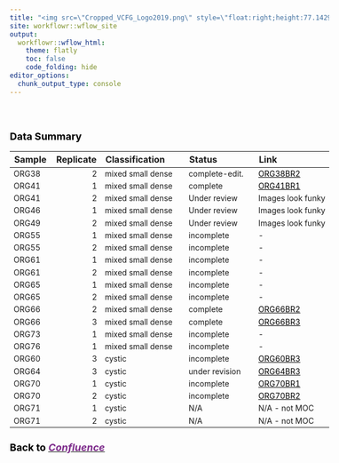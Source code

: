 ```yaml
--- 
title: "<img src=\"Cropped_VCFG_Logo2019.png\" style=\"float:right;height:77.1429px;width:152px\"/>Home<br>"
site: workflowr::wflow_site
output:
  workflowr::wflow_html:
    theme: flatly
    toc: false
    code_folding: hide
editor_options:
  chunk_output_type: console
---
```



<style type="text/css">

body{ /* Normal  */
      font-size: 16px;
  }
td {  /* Table  */
  font-size: 14px;
  white-space: nowrap;
}
h1.title {
  font-size: 32px;
  color: Black;
}
h1 { /* Header 1 */
  font-size: 24px;
  color: Black;
}
h2 { /* Header 2 */
    font-size: 18px;
  color: Black;
}
h3 { /* Header 3 */
  font-size: 18px;
  color: Black;
}
h4 { /* Header 4 */
  font-size: 18px;
  color: Black;
}
h5 { /* Normal  */
  font-size: 16px;
  color: Black;
  class = "author"
}
h6 { /* Normal  */
  font-size: 16px;
  color: Black;
  class = "data"
}
a, a:hover {
  color: #7d2b8b
}
code.r{ /* Code block */
    font-size: 12px;
}
pre { /* Code block - determines code spacing between lines */
    font-size: 14px;
}
</style>


<style type="text/css">
#TOC { /* Normal  */
  color: Black; 
  border-color: #7d2b8b
}
a {
color: Black;
}
.list-group-item.active, .list-group-item.active:focus, .list-group-item.active:hover {
    background-color: #7d2b8b;
    border-color: #7d2b8b;
}
</style>

<style>
div.a {
  text-indent: 50px;
}
</style>

<style>
.nav-pills>li>a {
    position: relative;
    display: block;
    color: #3c2372;
    border: 1px solid #7d2b8b;
    background-color: #ffffff;

    }
.nav-pills>li.active>a, .nav-pills>li.active>a:hover, .nav-pills>li.active>a:focus {
    color: #ffffff;
    background-color: #7d2b8b;
    border: 1px solid #ffffff;

    }
</style>
<style>

.tabset-dropdown > .nav-tabs {
	display: inline-block;
	max-height: 500px;
	min-height: 44px;
	overflow-y: auto;
	background: white;
	border: 1px solid #7d2b8b;
	border-radius: 4px;
	color:#7d2b8b;
}
</style>

<br>

## Data Summary

|Sample | Replicate|Classification    |Status         |Link     |
|:------|---------:|:-----------------|:--------------|:--------|
|ORG38  |         2|mixed small dense |complete-edit. |[ORG38BR2](SVM_1_ORG38BR2_Dox.html)|
|ORG41  |         1|mixed small dense |complete       |[ORG41BR1](SVM_1_ORG41BR1_Dox.html)|
|ORG41  |         2|mixed small dense |Under review   |Images look funky|
|ORG46  |         1|mixed small dense |Under review   |Images look funky|
|ORG49  |         2|mixed small dense |Under review   |Images look funky|
|ORG55  |         1|mixed small dense |incomplete     |-|
|ORG55  |         2|mixed small dense |incomplete     |-|
|ORG61  |         1|mixed small dense |incomplete     |-|
|ORG61  |         2|mixed small dense |incomplete     |-|
|ORG65  |         1|mixed small dense |incomplete     |-|
|ORG65  |         2|mixed small dense |incomplete     |-|
|ORG66  |         2|mixed small dense |complete       |[ORG66BR2](SVM_1_ORG66BR2_Dox.html)|
|ORG66  |         3|mixed small dense |complete       |[ORG66BR3](SVM_1_ORG66BR3_Dox.html)|
|ORG73  |         1|mixed small dense |incomplete     |-|
|ORG76  |         1|mixed small dense |incomplete     |-|
|ORG60  |         3|cystic            |incomplete     |[ORG60BR3](SVM_1_ORG60BR3.html)|
|ORG64  |         3|cystic            |under revision |[ORG64BR3](SVM_1_ORG64BR3_Dox.html)|
|ORG70  |         1|cystic            |incomplete     |[ORG70BR1](SVM_1_ORG70BR1.html)|
|ORG70  |         2|cystic            |incomplete     |[ORG70BR2](SVM_1_ORG70BR2.html)|
|ORG71  |         1|cystic            |N/A            |N/A - not MOC|
|ORG71  |         2|cystic            |N/A            |N/A - not MOC|


## Back to [<span style="color: #7d2b8b">_Confluence_</span>](https://atlassian.petermac.org.au/confluence/display/VCFG/Feasibility+Study+Analyses+PM3D170)

